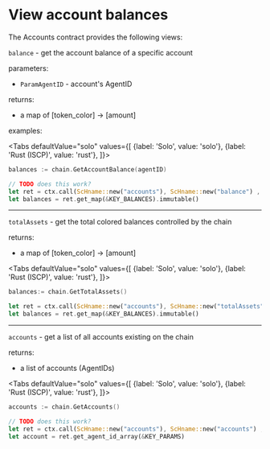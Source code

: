 
# View account balances

The Accounts contract provides the following views:

`balance` - get the account balance of a specific account

parameters:

- `ParamAgentID` - account's AgentID

returns:

- a map of [token_color] -> [amount]

examples:

<Tabs
    defaultValue="solo"
    values={[
        {label: 'Solo', value: 'solo'},
        {label: 'Rust (ISCP)', value: 'rust'},
    ]}>
<TabItem value="solo">

```go
balances := chain.GetAccountBalance(agentID)
```

</TabItem>
<TabItem value="rust">

```rust
// TODO does this work?
let ret = ctx.call(ScHname::new("accounts"), ScHname::new("balance") , None);
let balances = ret.get_map(&KEY_BALANCES).immutable()
```

</TabItem>
</Tabs>

---

`totalAssets` - get the total colored balances controlled by the chain

returns:

- a map of [token_color] -> [amount]

<Tabs
    defaultValue="solo"
    values={[
        {label: 'Solo', value: 'solo'},
        {label: 'Rust (ISCP)', value: 'rust'},
    ]}>
<TabItem value="solo">

```go
balances:= chain.GetTotalAssets()
```

</TabItem>
<TabItem value="rust">

```rust
let ret = ctx.call(ScHname::new("accounts"), ScHname::new("totalAssets") , None);
let balances = ret.get_map(&KEY_BALANCES).immutable()
```

</TabItem>
</Tabs>

---

`accounts` - get a list of all accounts existing on the chain

returns:

- a list of accounts (AgentIDs)

<Tabs
    defaultValue="solo"
    values={[
        {label: 'Solo', value: 'solo'},
        {label: 'Rust (ISCP)', value: 'rust'},
    ]}>
<TabItem value="solo">

```go
accounts := chain.GetAccounts()
```

</TabItem>
<TabItem value="rust">

```rust
// TODO does this work?
let ret = ctx.call(ScHname::new("accounts"), ScHname::new("accounts") , None);
let account = ret.get_agent_id_array(&KEY_PARAMS)
```

</TabItem>
</Tabs>
